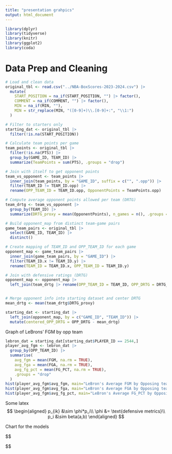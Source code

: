 ```yaml
---
title: "presentation grahpics"
output: html_document
---
```



```r
library(dplyr)
library(tidyverse)
library(knitr)
library(ggplot2)
library(coda)
```

# Data Prep and Cleaning

```r
# Load and clean data
original_tbl <- read.csv("../NBA-BoxScores-2023-2024.csv") |>
  mutate(
    START_POSITION = na_if(START_POSITION, "") |> factor(),
    COMMENT = na_if(COMMENT, "") |> factor(),
    MIN = na_if(MIN, ""),
    MIN = str_replace(MIN, "([0-9]+)\\.[0-9]+:", "\\1:")
  )

# Filter to starters only
starting_dat <- original_tbl |>
  filter(!is.na(START_POSITION))

# Calculate team points per game
team_points <- original_tbl |>
  filter(!is.na(PTS)) |>
  group_by(GAME_ID, TEAM_ID) |>
  summarize(TeamPoints = sum(PTS), .groups = "drop")

# Join with itself to get opponent points
team_vs_opponent <- team_points |>
  inner_join(team_points, by = "GAME_ID", suffix = c("", ".opp")) |>
  filter(TEAM_ID != TEAM_ID.opp) |>
  rename(OPP_TEAM_ID = TEAM_ID.opp, OpponentPoints = TeamPoints.opp)

# Compute average opponent points allowed per team (DRTG)
team_drtg <- team_vs_opponent |>
  group_by(TEAM_ID) |>
  summarize(DRTG_proxy = mean(OpponentPoints), n_games = n(), .groups = "drop")

# Build opponent_map from distinct team-game pairs
game_team_pairs <- original_tbl |>
  select(GAME_ID, TEAM_ID) |>
  distinct()

# Create mapping of TEAM_ID and OPP_TEAM_ID for each game
opponent_map <- game_team_pairs |>
  inner_join(game_team_pairs, by = "GAME_ID") |>
  filter(TEAM_ID.x != TEAM_ID.y) |>
  rename(TEAM_ID = TEAM_ID.x, OPP_TEAM_ID = TEAM_ID.y)

# Join with defensive ratings (DRTG)
opponent_map <- opponent_map |>
  left_join(team_drtg |> rename(OPP_TEAM_ID = TEAM_ID, OPP_DRTG = DRTG_proxy), by = "OPP_TEAM_ID")


# Merge opponent info into starting dataset and center DRTG
mean_drtg <- mean(team_drtg$DRTG_proxy)

starting_dat <- starting_dat |>
  left_join(opponent_map, by = c("GAME_ID", "TEAM_ID")) |>
  mutate(centered_OPP_DRTG = OPP_DRTG - mean_drtg)
```

Graph of LeBrons' FGM by opp team

```r
lebron_dat = starting_dat[starting_dat$PLAYER_ID == 2544,]
player_avg_fgm <- lebron_dat |>
  group_by(OPP_TEAM_ID) |>
  summarise(
    avg_fgm = mean(FGM, na.rm = TRUE),
    avg_fga = mean(FGA, na.rm = TRUE),
    avg_fg_pct = mean(FG_PCT, na.rm = TRUE),
    .groups = "drop"
  )
hist(player_avg_fgm$avg_fgm, main="LeBron's Average FGM by Opposing team", xlab = "Average FGM")
hist(player_avg_fgm$avg_fga, main="LeBron's Average FGA by Opposing team", xlab = "Average FGA")
hist(player_avg_fgm$avg_fg_pct, main="LeBron's Average FG_PCT by Opposing team", xlab = "Average FG_PCT")
```

Some latex
$$
\begin{aligned}
  p_{ik} &\sim \phi*p_i\\
  \phi &= \text{defensive metrics}\\
  p_i &\sim beta(a,b)
\end{aligned}
$$




Chart for the models

$$
\begin{array}{|c|c|c|}
\hline
\textbf{Model 1} & \textbf{Model 2} & \textbf{Model 3} \\
\hline
\begin{array}{l}
n_{ijk} = \text{Fixed} \\
\text{(Mean, Median, or Max)} 
\end{array} & 
n_{ijk} \sim \text{Poisson}(\lambda) & 
\begin{array}{l}
n_{ijk} \sim \text{Neg Binom}(r, \theta) \\
p(r, \theta) \propto \sqrt{\frac{r_i}{\theta^2}(1 - \theta_i)} \quad \text{(Jeffreys prior)}
\end{array} \\
\hline
\text{Using base statistics} &

\begin{array}{l}
\text{Natural as data is discrete} \\
\text{mean } \neq \text{variance}
\end{array} &
\begin{array}{l}
\text{Relaxes to mean } \leq \text{variance} \\
\text{But sometimes mean } > \text{variance}
\end{array} \\
\hline
\end{array}
$$

